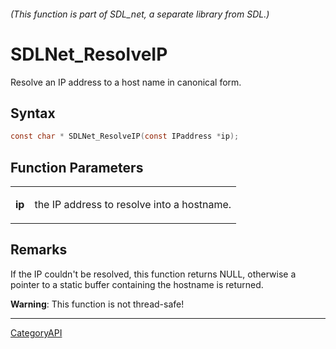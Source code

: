 ====== (This function is part of SDL_net, a separate library from SDL.) ======
= SDLNet_ResolveIP =

Resolve an IP address to a host name in canonical form.

== Syntax ==

<syntaxhighlight lang='c'>
const char * SDLNet_ResolveIP(const IPaddress *ip);
</syntaxhighlight>

== Function Parameters ==

{|
|'''ip'''
|the IP address to resolve into a hostname.
|}

== Remarks ==

If the IP couldn't be resolved, this function returns NULL, otherwise a
pointer to a static buffer containing the hostname is returned.

'''Warning''': This function is not thread-safe!

----
[[CategoryAPI]]


